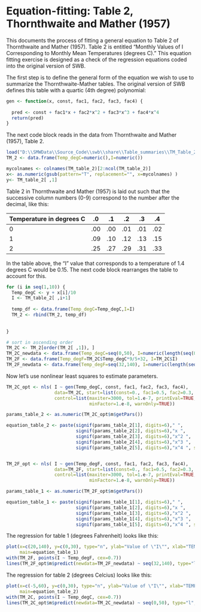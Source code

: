 Equation-fitting: Table 2, Thornthwaite and Mather (1957)
========================================================

This documents the process of fitting a general equation to Table 2 of Thornthwaite and Mather (1957). Table 2 is entitled "Monthly Values of I Corresponding to Monthly Mean Temperatures (degrees C)." This equation fitting exercise is designed as a check of the regression equations coded into the original version of SWB.

The first step is to define the general form of the equation we wish to use to summarize the Thornthwaite-Mather tables. The original version of SWB defines this table with a quartic (4th degree) polynomial:
```r
gen <- function(x, const, fac1, fac2, fac3, fac4) {
  
  pred <- const + fac1*x + fac2*x^2 + fac3*x^3 + fac4*x^4
  return(pred)
}

```

The next code block reads in the data from Thornthwaite and Mather (1957), Table 2. 


```r
load("D:\\SMWData\\Source_Code\\swb\\share\\Table_summaries\\TM_Table_2\\TM_Table_2.RData")
TM_2 <- data.frame(Temp_degC=numeric(),I=numeric())

mycolnames <- colnames(TM_table_2)[2:ncol(TM_table_2)]
x<- as.numeric(gsub(pattern="T", replacement="", x=mycolnames) )
y<- TM_table_2[ ,1]

```

Table 2 in Thornthwaite and Mather (1957) is laid out such that the successive column numbers (0-9) correspond to the number after the decimal, like this:

Temperature in degrees C |.0 | .1| .2  |.3 | .4
----------|---|---|-----|---|----
0| .00| .00 |.01|.01|.02
1 |.09 | .10|.12|.13|.15
2 | .25| .27|.29|.31|.33

In the table above, the "I" value that corresponds to a temperature of 1.4 degrees C would be 0.15. The next code block rearranges the table to account for this.

```r
for (i in seq(1,10)) {
  Temp_degC <- y + x[i]/10
  I <- TM_table_2[ ,i+1]
  
  temp_df <- data.frame(Temp_degC=Temp_degC,I=I)
  TM_2 <- rbind(TM_2, temp_df)
  
  
}

# sort in ascending order
TM_2C <- TM_2[order(TM_2[ ,1]), ]
TM_2C_newdata <- data.frame(Temp_degC=seq(0,50), I=numeric(length(seq(0,50))))
TM_2F <- data.frame(Temp_degF=TM_2C$Temp_degC*9/5+32, I=TM_2C$I)
TM_2F_newdata <- data.frame(Temp_degF=seq(32,140), I=numeric(length(seq(32,140))))

```

Now let's use nonlinear least squares to estimate parameters.

```r

TM_2C_opt <- nls( I ~ gen(Temp_degC, const, fac1, fac2, fac3, fac4), 
                  data=TM_2C, start=list(const=0., fac1=0.5, fac2=0.3, fac3=0.1, fac4=0.05),
                  control=list(maxiter=3000, tol=1.e-7, printEval=TRUE, 
                               minFactor=1.e-8, warnOnly=TRUE))

params_table_2 <- as.numeric(TM_2C_opt$m$getPars())

equation_table_2 <- paste(signif(params_table_2[1], digits=6)," ",
                          signif(params_table_2[2], digits=6),"x ",
                          signif(params_table_2[3], digits=6),"x^2 ",
                          signif(params_table_2[4], digits=6),"x^3 ",
                          signif(params_table_2[5], digits=6),"x^4 ", sep="")


TM_2F_opt <- nls( I ~ gen(Temp_degF, const, fac1, fac2, fac3, fac4), 
                  data=TM_2F, start=list(const=0., fac1=0.5, fac2=0.3, fac3=0.1, fac4=0.05),
                  control=list(maxiter=3000, tol=1.e-7, printEval=TRUE, 
                               minFactor=1.e-8, warnOnly=TRUE))

params_table_1 <- as.numeric(TM_2F_opt$m$getPars())

equation_table_1 <- paste(signif(params_table_1[1], digits=6)," ",
                          signif(params_table_1[2], digits=6),"x ",
                          signif(params_table_1[3], digits=6),"x^2 ",
                          signif(params_table_1[4], digits=6),"x^3 ",
                          signif(params_table_1[5], digits=6),"x^4 ", sep="")

```


The regression for table 1 (degrees Fahrenheit) looks like this:

```r

plot(x=c(20,140), y=c(0,30), type="n", ylab="Value of \"I\"", xlab="TEMPERATURE, IN DEGREES FAHRENHEIT",
     main=equation_table_1)
with(TM_2F, points(I ~ Temp_degF, cex=0.7))
lines(TM_2F_opt$m$predict(newdata=TM_2F_newdata) ~ seq(32,140), type="l", col="red")

```


The regression for table 2 (degrees Celcius) looks like this:

```r

plot(x=c(-5,60), y=c(0,30), type="n", ylab="Value of \"I\"", xlab="TEMPERATURE, IN DEGREES CELCIUS",
     main=equation_table_2)
with(TM_2C, points(I ~ Temp_degC, cex=0.7))
lines(TM_2C_opt$m$predict(newdata=TM_2C_newdata) ~ seq(0,50), type="l", col="red")

```
